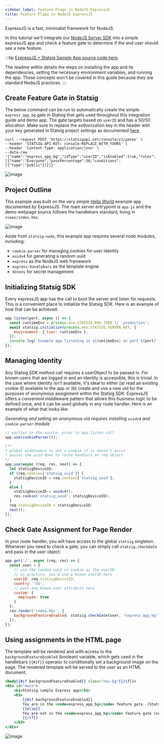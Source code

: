 ```yaml
---
sidebar_label: Feature Flags in NodeJS ExpressJS
title: Feature Flags in NodeJS ExpressJS
---
```


ExpressJS is a fast, minimalist framework for NodeJS.

In this tutorial we'll integrate our [NodeJS Server SDK](https://docs.statsig.com/server/nodejsServerSDK) into a simple expressJS app and check a feature gate to determine if the end user should see a new feature. 

:::tip
[ExpressJS + Statsig Sample App source code here](https://github.com/statsig-io/samples/tree/node-express/node-express#node-express-statsig-demo-app). 

The readme within details the steps on installing the app and its dependencies, setting the necessary environment variables, and running the app. Those concepts won't be covered in this guide because they are standard NodeJS practices.
:::

## Create Feature Gate in Statsig
The below command can be run to automatically create the simple `express_app_bg` gate in Statsig that gets used throughout this integration guide and demo app. The gate targets based on `userID` and has a 50/50 allocation. Make sure to replace the authorization key in the header with your key generated in Statsig project settings as documented [here](https://docs.statsig.com/console-api/introduction).
```
curl --request POST 'https://statsigapi.net/console/v1/gates' \
--header 'STATSIG-API-KEY: console-REPLACE_WITH_YOURS' \
--header 'Content-Type: application/json' \
--data-raw '{"name":"express_app_bg","idType":"userID","isEnabled":true,"rules":[{"name":"Everyone","passPercentage":50,"conditions":[{"type":"public"}]}]}'
``` 
![image](/img/express-gate.png)
## Project Outline

This example was built on the very simple [Hello World](https://expressjs.com/en/starter/hello-world.html) example app documented by ExpressJS.
The main server entrypoint is `app.js` and the demo webpage source follows the handlebars standard, living in `views/index.hbs`.

![image](/img/express-folder-structure.png)

Aside from `statsig-node`, this example app requires several node modules, including:
* `cookie-parser` for managing cookies for user identity
* `uuidv4` for generating a random uuid
* `express` as the NodeJS web framework
* `express-handlebars` as the template engine
* `dotenv` for secret management

## Initializing Statsig SDK

Every expressJS app has the call to boot the server and listen for requests. This is a convenient place to initialize the Statsig SDK. 
Here is an example of how that can be achieved:

```js
app.listen(port, async () => {
  const runtimeEnv = process.env.STATSIG_ENV_TIER || 'production';
  await statsig.initialize(process.env.STATSIG_SERVER_KEY, {
    environment: { tier: runtimeEnv },
  });
  console.log(`Example app listening in ${runtimeEnv} on port ${port}`);
});
```


## Managing Identity

Any Statsig SDK method call requires a userObject to be passed in. For known users that are logged in and an identity is accessible, this is trivial. 
In the case where identity isn't available, it's ideal to either (a) read an existing cookie ID available to the app or (b) create and use a new uid for the purposes of anonymous assignment within the Statsig SDK.
ExpressJS offers a convenient middleware pattern that allows this business logic to be defined once, and it can be used globally in any route handler. Here is an example of what that looks like:

_Generating and setting an anonymous uid requires installing `uuidv4` and `cookie-parser` module_
```js
// earlier in the source, prior to app.listen call
app.use(cookieParser());

/**
* global middleware to set a cookie if it doesn't exist
* passes the uuid down to route handlers on req object
*/
app.use(async (req, res, next) => {
  let statsigDeviceID;
  if (req.cookies['statsig_uuid']) {
    statsigDeviceID = req.cookies['statsig_uuid'];
  }
  else {
    statsigDeviceID = uuidv4();
    res.cookie('statsig_uuid', statsigDeviceID);
  }
  req.statsigDeviceID = statsigDeviceID;
  next();
});
```

## Check Gate Assignment for Page Render
In your route handler, you will have access to the global `statsig` singleton. Whenever you need to check a gate, you can simply call `statsig.checkGate` and pass in the user object. 
```js
app.get('/', async (req, res) => {
  const user = {
    // use the random uuid in cookie as the userID
    // in practice, you'd use a known userID here
    userID: req.statsigDeviceID,
    country: 'US',
    // pass any known user attribute here
    custom: {
      employee: true
    }
  };
  res.render('index.hbs', { 
    backgroundFeatureEnabled: statsig.checkGate(user, 'express_app_bg')
  });
});
```

## Using assignments in the HTML page
The template will be rendered and with access to the `backgroundFeatureEnabled` (boolean) variable, which gets used in the handlebars `{{#if}}` operator to conditionally set a background image on the page. The rendered template will be served to the user as an HTML document.
```hbs
<body{{#if backgroundFeatureEnabled}} class="has-bg"{{/if}}>
<div id="main">
    <h1>Statsig sample Express app</h1>
    <h3>
        {{#if backgroundFeatureEnabled}}
        You are in the <code>express_app_bg</code> feature gate. (Statsig page background)
        {{else}}
        You are not in the <code>express_app_bg</code> feature gate (no page background) 
        {{/if}}
    </h3>
</div>
```

![image](/img/express-page.png)